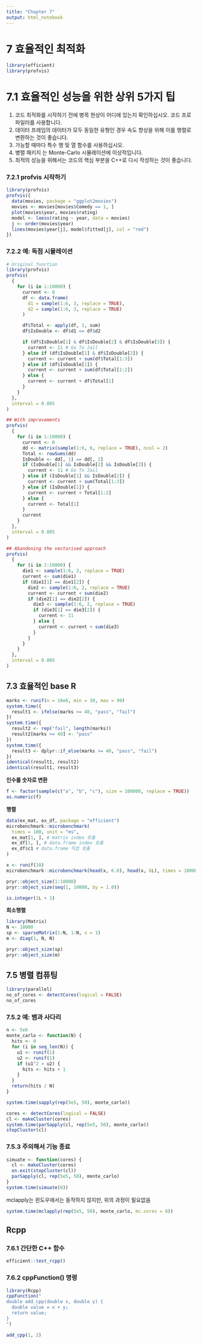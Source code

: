 ```yaml
---
title: "Chapter 7"
output: html_notebook
---
```


# 7 효율적인 최적화

```r
library(efficient)
library(profvis)
```

# 7.1 효율적인 성능을 위한 상위 5가지 팁

1.  코드 최적화를 시작하기 전에 병목 현상이 어디에 있는지 확인하십시오. 코드 프로파일러를 사용합니다.
2.  데이터 프레임의 데이터가 모두 동일한 유형인 경우 속도 향상을 위해 이를 행렬로 변환하는 것이 좋습니다.
3.  가능할 때마다 특수 행 및 열 함수를 사용하십시오.
4.  병렬 패키지 는 Monte-Carlo 시뮬레이션에 이상적입니다.
5.  최적의 성능을 위해서는 코드의 핵심 부분을 C++로 다시 작성하는 것이 좋습니다.

### 7.2.1 profvis 시작하기

```r
library(profvis)
profvis({
  data(movies, package = "ggplot2movies")
  movies <- movies[movies$Comedy == 1, ]
  plot(movies$year, movies$rating)
  model <- loess(rating ~ year, data = movies)
  j <- order(movies$year)
  lines(movies$year[j], model$fitted[j], col = "red")
})
```

### 7.2.2 예: 독점 시뮬레이션

```r
# Original function
library(profvis)
profvis(
  {
    for (i in 1:10000) {
      current <- 0
      df <- data.frame(
        d1 = sample(1:6, 3, replace = TRUE),
        d2 = sample(1:6, 3, replace = TRUE)
      )

      df$Total <- apply(df, 1, sum)
      df$IsDouble <- df$d1 == df$d2

      if (df$IsDouble[1] & df$IsDouble[2] & df$IsDouble[3]) {
        current <- 11 # Go To Jail
      } else if (df$IsDouble[1] & df$IsDouble[2]) {
        current <- current + sum(df$Total[1:3])
      } else if (df$IsDouble[1]) {
        current <- current + sum(df$Total[1:2])
      } else {
        current <- current + df$Total[1]
      }
    }
  },
  interval = 0.005
)
```

```r
## With improvements
profvis(
  {
    for (i in 1:10000) {
      current <- 0
      dd <- matrix(sample(1:6, 6, replace = TRUE), ncol = 2)
      Total <- rowSums(dd)
      IsDouble <- dd[, 1] == dd[, 2]
      if (IsDouble[1] && IsDouble[2] && IsDouble[3]) {
        current <- 11 # Go To Jail
      } else if (IsDouble[1] && IsDouble[2]) {
        current <- current + sum(Total[1:3])
      } else if (IsDouble[1]) {
        current <- current + Total[1:2]
      } else {
        current <- Total[1]
      }
      current
    }
  },
  interval = 0.005
)
```

```r
## Abandoning the vectorised approach
profvis(
  {
    for (i in 1:10000) {
      die1 <- sample(1:6, 2, replace = TRUE)
      current <- sum(die1)
      if (die1[1] == die1[2]) {
        die2 <- sample(1:6, 2, replace = TRUE)
        current <- current + sum(die2)
        if (die2[1] == die2[2]) {
          die3 <- sample(1:6, 2, replace = TRUE)
          if (die3[1] == die3[2]) {
            current <- 11
          } else {
            current <- current + sum(die3)
          }
        }
      }
    }
  },
  interval = 0.005
)
```

## 7.3 효율적인 base R

```r
marks <- runif(n = 10e6, min = 30, max = 99)
system.time({
  result1 <- ifelse(marks >= 40, "pass", "fail")
})
system.time({
  result2 <- rep("fail", length(marks))
  result2[marks >= 40] <- "pass"
})
system.time({
  result3 <- dplyr::if_else(marks >= 40, "pass", "fail")
})
identical(result1, result2)
identical(result1, result3)
```

**인수를 숫자로 변환**

```r
f <- factor(sample(c("a", "b", "c"), size = 100000, replace = TRUE))
as.numeric(f)
```

**행렬**

```r
data(ex_mat, ex_df, package = "efficient")
microbenchmark::microbenchmark(
  times = 100, unit = "ms",
  ex_mat[1, ], # matrix index 호출
  ex_df[1, ], # data.frame index 호출
  ex_df$c1 # data.frame 직접 호출
)
```

```r
x <- runif(10)
microbenchmark::microbenchmark(head(x, 6.0), head(x, 6L), times = 1000000)
```

```r
pryr::object_size(1:10000)
pryr::object_size(seq(1, 10000, by = 1.0))
```

```r
is.integer(1L + 1)
```

**희소행렬**

```r
library(Matrix)
N <- 10000
sp <- sparseMatrix(1:N, 1:N, x = 1)
m <- diag(1, N, N)

pryr::object_size(sp)
pryr::object_size(m)
```

## 7.5 병렬 컴퓨팅

```r
library(parallel)
no_of_cores <- detectCores(logical = FALSE)
no_of_cores
```

### 7.5.2 예: 뱀과 사다리

```r
n <- 5e6
monte_carlo <- function(N) {
  hits <- 0
  for (i in seq_len(N)) {
    u1 <- runif(1)
    u2 <- runif(1)
    if (u1^2 > u2) {
      hits <- hits + 1
    }
  }
  return(hits / N)
}
```

```r
system.time(sapply(rep(5e5, 50), monte_carlo))
```

```r
cores <- detectCores(logical = FALSE)
cl <- makeCluster(cores)
system.time(parSapply(cl, rep(5e5, 50), monte_carlo))
stopCluster(cl)
```

### 7.5.3 주의해서 기능 종료

```r
simuate <- function(cores) {
  cl <- makeCluster(cores)
  on.exit(stopCluster(cl))
  parSapply(cl, rep(5e5, 50), monte_carlo)
}
system.time(simuate(8))
```

mclapply는 윈도우에서는 동작하지 않지만, 위의 과정이 필요없음

```r
system.time(mclapply(rep(5e5, 50), monte_carlo, mc.cores = 8))
```

## Rcpp

### 7.6.1 간단한 C++ 함수

```r
efficient::test_rcpp()
```

### 7.6.2 cppFunction() 명령

```r
library(Rcpp)
cppFunction("
double add_cpp(double x, double y) {
  double value = x + y;
  return value;
}
")
```

```r
add_cpp(1, 2)
```

